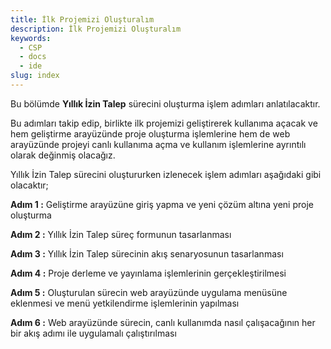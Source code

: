 ```yaml
---
title: İlk Projemizi Oluşturalım
description: İlk Projemizi Oluşturalım
keywords:
  - CSP
  - docs
  - ide
slug: index
---
```


Bu bölümde **Yıllık İzin Talep** sürecini oluşturma işlem adımları anlatılacaktır.

Bu adımları takip edip, birlikte ilk projemizi geliştirerek kullanıma açacak ve hem geliştirme arayüzünde proje oluşturma işlemlerine hem de web arayüzünde projeyi canlı kullanıma açma ve kullanım işlemlerine ayrıntılı olarak değinmiş olacağız.

Yıllık İzin Talep sürecini oluştururken izlenecek işlem adımları aşağıdaki gibi olacaktır;

**Adım 1 :** Geliştirme arayüzüne giriş yapma ve yeni çözüm altına yeni proje oluşturma

**Adım 2 :** Yıllık İzin Talep süreç formunun tasarlanması

**Adım 3 :** Yıllık İzin Talep sürecinin akış senaryosunun tasarlanması

**Adım 4 :** Proje derleme ve yayınlama işlemlerinin gerçekleştirilmesi

**Adım 5 :** Oluşturulan sürecin web arayüzünde uygulama menüsüne eklenmesi ve menü yetkilendirme işlemlerinin yapılması

**Adım 6 :** Web arayüzünde sürecin, canlı kullanımda nasıl çalışacağının her bir akış adımı ile uygulamalı çalıştırılması